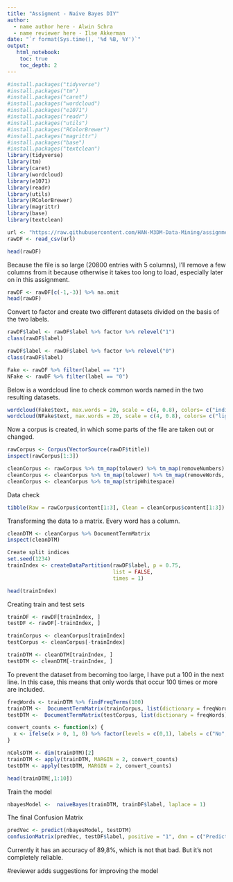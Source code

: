 ```yaml
---
title: "Assigment - Naive Bayes DIY"
author:
  - name author here - Alwin Schra
  - name reviewer here - Ilse Akkerman
date: "`r format(Sys.time(), '%d %B, %Y')`"
output:
   html_notebook:
    toc: true
    toc_depth: 2
---
```


```r
#install.packages("tidyverse")
#install.packages("tm")
#install.packages("caret")
#install.packages("wordcloud")
#install.packages("e1071")
#install.packages("readr")
#install.packages("utils")
#install.packages("RColorBrewer")
#install.packages("magrittr")
#install.packages("base")
#install.packages("textclean")
library(tidyverse)
library(tm)
library(caret)
library(wordcloud)
library(e1071)
library(readr)
library(utils)
library(RColorBrewer)
library(magrittr)
library(base)
library(textclean)

```


```r

url <- "https://raw.githubusercontent.com/HAN-M3DM-Data-Mining/assignments/master/datasets/NB-fakenews.csv"
rawDF <- read_csv(url)

head(rawDF)

```

Because the file is so large (20800 entries with 5 columns), I'll remove a few columns from it because otherwise it takes too long to load, especially later on in this assignment. 

```r
rawDF <- rawDF[c(-1,-3)] %>% na.omit
head(rawDF)
```

Convert to factor and create two different datasets divided on the basis of the two labels. 

```r
rawDF$label <- rawDF$label %>% factor %>% relevel("1")
class(rawDF$label)

rawDF$label <- rawDF$label %>% factor %>% relevel("0")
class(rawDF$label) 

Fake <- rawDF %>% filter(label == "1")
NFake <- rawDF %>% filter(label == "0")
```

Below is a wordcloud line to check common words named in the two resulting datasets. 

```r
wordcloud(Fake$text, max.words = 20, scale = c(4, 0.8), colors= c("indianred1","indianred2","indianred3","indianred"))
wordcloud(NFake$text, max.words = 20, scale = c(4, 0.8), colors= c("lightsteelblue1","lightsteelblue2","lightsteelblue3","lightsteelblue"))
```

Now a corpus is created, in which some parts of the file are taken out or changed. 

```r
rawCorpus <- Corpus(VectorSource(rawDF$title))
inspect(rawCorpus[1:3])

cleanCorpus <- rawCorpus %>% tm_map(tolower) %>% tm_map(removeNumbers)
cleanCorpus <- cleanCorpus %>% tm_map(tolower) %>% tm_map(removeWords, stopwords()) %>% tm_map(removePunctuation)
cleanCorpus <- cleanCorpus %>% tm_map(stripWhitespace)
```

Data check

```r
tibble(Raw = rawCorpus$content[1:3], Clean = cleanCorpus$content[1:3])
```

Transforming the data to a matrix. Every word has a column. 

```r
cleanDTM <- cleanCorpus %>% DocumentTermMatrix
inspect(cleanDTM)
```

```r
Create split indices
set.seed(1234)
trainIndex <- createDataPartition(rawDF$label, p = 0.75, 
                                  list = FALSE,
                                  times = 1)

head(trainIndex)
```

Creating train and test sets

```r
trainDF <- rawDF[trainIndex, ]
testDF <- rawDF[-trainIndex, ]

trainCorpus <- cleanCorpus[trainIndex]
testCorpus <- cleanCorpus[-trainIndex]

trainDTM <- cleanDTM[trainIndex, ]
testDTM <- cleanDTM[-trainIndex, ]
```

To prevent the dataset from becoming too large, I have put a 100 in the next line. In this case, this means that only words that occur 100 times or more are included. 

```r
freqWords <- trainDTM %>% findFreqTerms(100)
trainDTM <-  DocumentTermMatrix(trainCorpus, list(dictionary = freqWords))
testDTM <-  DocumentTermMatrix(testCorpus, list(dictionary = freqWords))  
```

```r
convert_counts <- function(x) {
  x <- ifelse(x > 0, 1, 0) %>% factor(levels = c(0,1), labels = c("No", "Yes"))
}

nColsDTM <- dim(trainDTM)[2]
trainDTM <- apply(trainDTM, MARGIN = 2, convert_counts)
testDTM <- apply(testDTM, MARGIN = 2, convert_counts)

head(trainDTM[,1:10]) 
```

Train the model

```r
nbayesModel <-  naiveBayes(trainDTM, trainDF$label, laplace = 1)
```

The final Confusion Matrix

```r
predVec <- predict(nbayesModel, testDTM)
confusionMatrix(predVec, testDF$label, positive = "1", dnn = c("Prediction", "True"))
``` 

Currently it has an accuracy of 89,8%, which is not that bad. But it's not completely reliable.  



#reviewer adds suggestions for improving the model